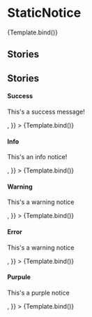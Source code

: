 
<Meta title="lib/components/StaticNotice" component={StaticNotice} />


# StaticNotice

<Canvas>
	<Story name="default">{Template.bind()}</Story>
</Canvas>

<ArgsTable story="default" />

## Stories

<h2>Stories</h2>

<h4>Success</h4>

<Canvas>
	<Story
		name="success"
		args={{
			type: 'success',
			children: <p>This's a success message!</p>,
		}}
	>
		{Template.bind()}
	</Story>
</Canvas>

<h4>Info</h4>

<Canvas>
	<Story
		name="info"
		args={{
			type: 'info',
			children: <p>This's an info notice!</p>,
		}}
	>
		{Template.bind()}
	</Story>
</Canvas>

<h4>Warning</h4>

<Canvas>
	<Story
		name="warning"
		args={{
			type: 'warning',
			children: <p>This's a warning notice</p>,
		}}
	>
		{Template.bind()}
	</Story>
</Canvas>

<h4>Error</h4>

<Canvas>
	<Story
		name="error"
		args={{
			type: 'error',
			children: <p>This's a warning notice</p>,
		}}
	>
		{Template.bind()}
	</Story>
</Canvas>

<h4>Purpule</h4>

<Canvas>
	<Story
		name="purple"
		args={{
			type: 'purple',
			children: <p>This's a purple notice</p>,
		}}
	>
		{Template.bind()}
	</Story>
</Canvas>

